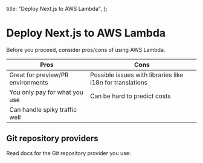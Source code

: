 
  title: "Deploy Next.js to AWS Lambda",
};

# Deploy Next.js to AWS Lambda

Before you proceed, consider pros/cons of using AWS Lambda.

| Pros                              | Cons                                                      |
| --------------------------------- | --------------------------------------------------------- |
| Great for preview/PR environments | Possible issues with libraries like i18n for translations |
| You only pay for what you use     | Can be hard to predict costs                              |
| Can handle spiky traffic well     |                                                           |

## Git repository providers

Read docs for the Git repository provider you use:

<div className="grid mt-4 gap-8 lg:grid-cols-2">
  <TechStackCard
    href="/providers/aws-iac"
    title="GitHub"
    icon="github"
  />

   <TechStackCard
    href="/providers/cloudflare-iac"
    title="GitLab"
    icon="gitlab"
  />
</div>
